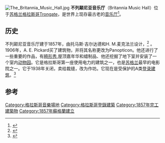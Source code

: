 [[File:The_Britannia_Music_Hall.jpg|thumb]]
'''不列颠尼亚音乐厅'''（Britannia Music Hall）位于[[苏格兰|苏格兰]][[格拉斯哥|格拉斯哥]]Trongate，是世界上现存最古老的[[音乐厅|音乐厅]]<ref>{{Cite web |url=http://www.britanniapanopticon.org/history/ |title=存档副本 |accessdate=2017-03-03 |archive-date=2020-09-29 |archive-url=https://web.archive.org/web/20200929133609/https://britanniapanopticon.org/history |dead-url=no }}</ref>。

==历史==
不列颠尼亚音乐厅建于1857年，由托马斯·吉尔达德和H. M.麦克法兰设计，<ref>{{Cite web |url=http://www.monklands.co.uk/pans/potsandpans.htm |title=存档副本 |access-date=2017-03-03 |archive-url=https://web.archive.org/web/20161020043231/http://www.monklands.co.uk/pans/potsandpans.htm |archive-date=2016-10-20 |dead-url=yes }}</ref> 。1906年，A. E. Pickard买了建筑物，并将其名称更改为Panopticon。他还进行了一些重要的作品，有[[畸形秀|畸形秀]],屋顶嘉年华和蜡制品、他还挖掘了地下室并安装了一个室内[[动物园|动物园]]。它是格拉斯哥第一座使用电力的建筑之一，也是[[苏格兰|苏格兰]]最早的电影院之一。它于1938年关闭，卖给裁缝，改为作坊。它现在是受保护的A类[[登录建筑|登录建筑]]。<ref>{{cite web|url=http://hsewsf.sedsh.gov.uk/hslive/hsstart?P_HBNUM=32774 |title=Britannia Panopticon Music Hall: Listed Building Report |accessdate=2011-11-24 |publisher=Historic Scotland}}</ref>

==参考==
{{reflist}}
{{coord|55.857|-4.247|type:landmark_region:GB|display=title}}

[[Category:格拉斯哥音樂場地|Category:格拉斯哥音樂場地]]
[[Category:格拉斯哥登錄建築|Category:格拉斯哥登錄建築]]
[[Category:1857年完工建築物|Category:1857年完工建築物]]
[[Category:1857年蘇格蘭建立|Category:1857年蘇格蘭建立]]
